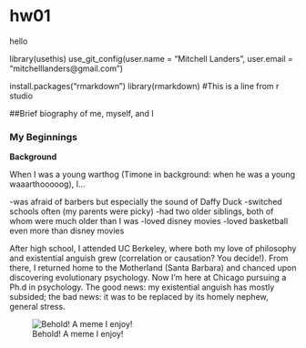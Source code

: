 # hw01

hello

library(usethis)
use_git_config(user.name = "Mitchell Landers", user.email = "mitchelllanders@gmail.com")

install.packages("rmarkdown")
library(rmarkdown)
#This is a line from r studio


##Brief biography of me, myself, and I

### My Beginnings

**Background**

When I was a young warthog (Timone in background: when he was a young waaarthooooog), I...

-was afraid of barbers but especially the sound of Daffy Duck
-switched schools often (my parents were picky)
-had two older siblings, both of whom were much older than I was
-loved disney movies
-loved basketball even more than disney movies

After high school, I attended UC Berkeley, where both my love of philosophy and existential anguish grew (correlation or causation? You decide!). From there, I returned home to the Motherland (Santa Barbara) and chanced upon discovering evolutionary psychology. Now I'm here at Chicago pursuing a Ph.d in psychology. The good news: my existential anguish has mostly subsided; the bad news: it was to be replaced by its homely nephew, general stress.

![Behold! A meme I enjoy!](image-1.jpg)


